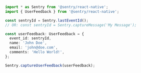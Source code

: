 ```typescript
import * as Sentry from '@sentry/react-native';
import { UserFeedback } from '@sentry/react-native';

const sentryId = Sentry.lastEventId();
// OR: const sentryId = Sentry.captureMessage('My Message');

const userFeedback: UserFeedback = {
  event_id: sentryId,
  name: 'John Doe',
  email: 'john@doe.com',
  comments: 'Hello World!',
};

Sentry.captureUserFeedback(userFeedback);
```
